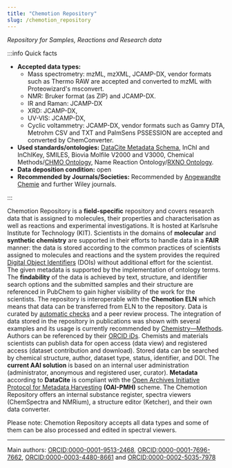 ```yaml
---
title: "Chemotion Repository"
slug: /chemotion_repository
---
```



_Repository for Samples, Reactions and Research data_

<RepoButton
    url="https://www.chemotion-repository.net/"
    intro="Link to"
    name="Chemotion Repository"
/>
<RepoButton
    url="https://doi.org/10.25504/FAIRsharing.iagXcR"
    intro="Entry on"
    name="FAIRsharing"
/>
<RepoButton
    url="http://doi.org/10.17616/R34P5T"
    intro="Entry on"
    name="re3data"
/>

:::info Quick facts

-   **Accepted data types:**
    -   Mass spectrometry: mzML, mzXML, JCAMP-DX, vendor formats such as Thermo RAW are accepted and converted to mzML with Proteowizard's msconvert.
    -   NMR: Bruker format (as ZIP) and JCAMP-DX.
    -   IR and Raman: JCAMP-DX
    -   XRD: JCAMP-DX,
    -   UV-VIS: JCAMP-DX,
    -   Cyclic voltammetry: JCAMP-DX, vendor formats such as Gamry DTA, Metrohm CSV and TXT and PalmSens PSSESSION are accepted and converted by ChemConverter.
-   **Used standards/ontologies:** [DataCite Metadata Schema](https://schema.datacite.org/), InChI and InChIKey, SMILES, Biovia Molfile V2000 and V3000, Chemical Methods/[CHMO Ontology](http://www.ontobee.org/ontology/CHMO), Name Reaction Ontology/[RXNO Ontology](http://www.ontobee.org/ontology/RXNO).
-   **Data deposition condition:** open
-   **Recommended by Journals/Societies:** Recommended by [Angewandte Chemie](https://onlinelibrary.wiley.com/page/journal/15213773/homepage/notice-to-authors#sectFDataDeposition) and further Wiley journals.

:::

Chemotion Repository is a **field-specific** repository and covers research data that is assigned to molecules, their properties and characterisation as well as reactions and experimental investigations. It is hosted at Karlsruhe Institute for Technology (KIT). Scientists in the domains of **molecular** and **synthetic chemistry** are supported in their efforts to handle data in a **FAIR** manner: the data is stored according to the common practices of scientists assigned to molecules and reactions and the system provides the required [Digital Object Identifiers](https://www.doi.org/) (DOIs) without additional effort for the scientist. The given metadata is supported by the implementation of ontology terms. The **findability** of the data is achieved by text, structure, and identifier search options and the submitted samples and their structure are referenced in PubChem to gain higher visibility of the work for the scientists. The repository is interoperable with the **Chemotion ELN** which means that data can be transferred from ELN to the repository. Data is curated by [automatic checks](https://www.chemotion-repository.net/home/howto/c40fdb44-8854-46bf-88b3-cc9d6adc3543) and a peer review process. The integration of data stored in the repository in publications was shown with several examples and its usage is currently recommended by [Chemistry—Methods](https://chemistry-europe.onlinelibrary.wiley.com/journal/26289725). Authors can be referenced by their [ORCID iDs](https://orcid.org/). Chemists and materials scientists can publish data for open access (data view) and registered access (dataset contribution and download). Stored data can be searched by chemical structure, author, dataset type, status, identifier, and DOI. The **current AAI solution** is based on an internal user administration (administrator, anonymous and registered user, curator). **Metadata** according to **DataCite** is compliant with the [Open Archives Initiative Protocol for Metadata Harvesting](http://www.openarchives.org/pmh/) **(OAI-PMH)** scheme. The Chemotion Repository offers an internal substance register, spectra viewers (ChemSpectra and NMRium), a structure editor (Ketcher), and their own data converter.

Please note: Chemotion Repository accepts all data types and some of them can be also processed and edited in spectral viewers.

---

Main authors: [ORCID:0000-0001-9513-2468](https://orcid.org/0000-0001-9513-2468), [ORCID:0000-0001-7696-7662](https://orcid.org/0000-0001-7696-7662), [ORCID:0000-0003-4480-8661](https://orcid.org/0000-0003-4480-8661) and [ORCID:0000-0002-5035-7978](https://orcid.org/0000-0002-5035-7978)
